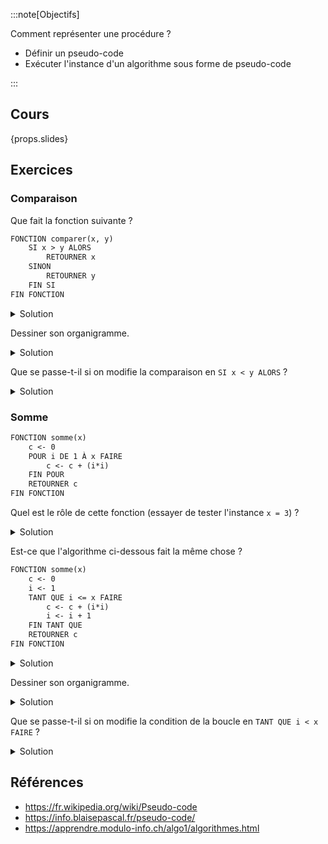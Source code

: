 :::note[Objectifs]

Comment représenter une procédure ?

- Définir un pseudo-code
- Exécuter l'instance d'un algorithme sous forme de pseudo-code

:::

## Cours

{props.slides}

## Exercices

### Comparaison

Que fait la fonction suivante ?

```txt showLineNumbers
FONCTION comparer(x, y)
    SI x > y ALORS
        RETOURNER x
    SINON
        RETOURNER y
    FIN SI
FIN FONCTION
```

<details>
<summary>Solution</summary>

La fonction `comparer` retourne le plus grand des deux nombres `x` et `y`.

</details>

Dessiner son organigramme.

<details>
<summary>Solution</summary>

```kroki type=plantuml
:Entrée : x, y;
if (x > y ?) then (vrai)
    :Retourner x;
    kill
else (faux)
    :Retourner y;
    kill
endif
```

</details>

Que se passe-t-il si on modifie la comparaison en `SI x < y ALORS` ?

<details>
<summary>Solution</summary>

La fonction retournera le plus petit des deux nombres `x` et `y`.

</details>

### Somme

```txt showLineNumbers
FONCTION somme(x)
    c <- 0
    POUR i DE 1 À x FAIRE
        c <- c + (i*i)
    FIN POUR
    RETOURNER c
FIN FONCTION
```

Quel est le rôle de cette fonction (essayer de tester l'instance `x = 3`) ?

<details>
<summary>Solution</summary>

La fonction `somme` calcule la somme des carrés de 1 à `x`. Pour `x = 3`, la somme est `1 + (2*2) + (3*3) = 1 + 4 + 9 = 14`.

Commencer par regarder quelle variable est retournée par la fonction. Ensuite, regarder comment évolue cette variable dans la boucle `POUR` (cumul des valeurs de `i`).

</details>

Est-ce que l'algorithme ci-dessous fait la même chose ?

```txt showLineNumbers
FONCTION somme(x)
    c <- 0
    i <- 1
    TANT QUE i <= x FAIRE
        c <- c + (i*i)
        i <- i + 1
    FIN TANT QUE
    RETOURNER c
FIN FONCTION
```

<details>
<summary>Solution</summary>

Oui, les deux algorithmes font la même chose. La seule différence est la syntaxe des boucles.

</details>

Dessiner son organigramme.

<details>
<summary>Solution</summary>

```kroki type=plantuml
:Entrée : x;
: c ← 0;
: i ← 1;
while (i ≤ x) is (vrai)
    : c ← c + (i*i);
    : i ← i + 1;
endwhile (faux)
:Retourner c;
kill​
```

</details>

Que se passe-t-il si on modifie la condition de la boucle en `TANT QUE i < x FAIRE` ?

<details>
<summary>Solution</summary>

La fonction retournera la somme des carrés de `1` à `x - 1`. Par exemple, pour `x = 3`, la somme sera `1 + 4 = 5` car la boucle s'arrête à `i = 2` et fera une itération de moins.

</details>

## Références

- https://fr.wikipedia.org/wiki/Pseudo-code
- https://info.blaisepascal.fr/pseudo-code/
- https://apprendre.modulo-info.ch/algo1/algorithmes.html
